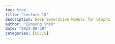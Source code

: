 ```yaml
---
toc: true
title: "Lecture 15"
description: Deep Generative Models for Graphs
author: "Eunsung Shin"
date: "2022-08-30"
categories: [LEC15]
---
```

